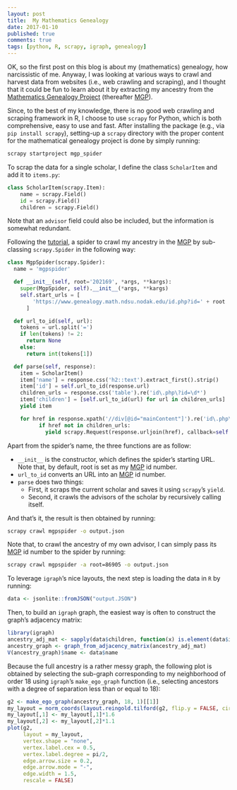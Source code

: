 ```yaml
---
layout: post
title:  My Mathematics Genealogy
date: 2017-01-10
published: true
comments: true
tags: [python, R, scrapy, igraph, genealogy]
---
```


OK, so the first post on this blog is about my (mathematics) genealogy, how narcissistic of me. 
Anyway, I was looking at various ways to crawl and harvest data from websites (i.e., web crawling and scraping), and I thought that it could be fun to learn about it by extracting my ancestry from the 
[Mathematics Genealogy Project](https://genealogy.math.ndsu.nodak.edu/) (thereafter [MGP](https://genealogy.math.ndsu.nodak.edu/)). 

Since, to the best of my knowledge, there is no good web crawling and scraping framework in R, I choose to use `scrapy` for Python, which is both comprehensive, easy to use and fast. After installing the package 
(e.g., via `pip install scrapy`), setting-up a `scrapy` directory  with the 
proper content for the mathematical genealogy project is done by simply running:
```bash
scrapy startproject mgp_spider 
```
To scrap the data for a single scholar, I define the class `ScholarItem` and 
add it to `items.py`:
```python
class ScholarItem(scrapy.Item):
    name = scrapy.Field()
    id = scrapy.Field()
    children = scrapy.Field()
```
Note that an `advisor` field could also be included, but the information is somewhat redundant.

Following the [tutorial](https://doc.scrapy.org/en/latest/intro/tutorial.html), a spider
to crawl my ancestry in the [MGP](https://genealogy.math.ndsu.nodak.edu/) by sub-classing `scrapy.Spider` in the following way:
```python
class MgpSpider(scrapy.Spider):
  name = 'mgpspider'

  def __init__(self, root='202169', *args, **kargs):
    super(MgpSpider, self).__init__(*args, **kargs)
    self.start_urls = [
        'https://www.genealogy.math.ndsu.nodak.edu/id.php?id=' + root
      ]

  def url_to_id(self, url):
    tokens = url.split('=')
    if len(tokens) != 2:
      return None
    else:
      return int(tokens[1])

  def parse(self, response):
    item = ScholarItem()
    item['name'] = response.css('h2::text').extract_first().strip()
    item['id'] = self.url_to_id(response.url)
    children_urls = response.css('table').re('id\.php\?id=\d*')
    item['children'] = [self.url_to_id(url) for url in children_urls]
    yield item

    for href in response.xpath('//div[@id="mainContent"]').re('id\.php\?id=\d*'):
          if href not in children_urls:
            yield scrapy.Request(response.urljoin(href), callback=self.parse)
```
Apart from the spider's name, the three functions are as follow:

  * `__init__` is the constructor, which defines the spider's starting URL. Note that,
  by default, root is set as my [MGP](https://genealogy.math.ndsu.nodak.edu/) id number.
  * `url_to_id` converts an URL into an [MGP](https://genealogy.math.ndsu.nodak.edu/) id number.
  * `parse` does two things:
    * First, it scraps the current scholar and saves it using `scrapy`'s `yield`.
    * Second, it crawls the advisors of the scholar by recursively calling itself.

And that's it, the result is then obtained by running:
```bash
scrapy crawl mgpspider -o output.json
```
Note that, to crawl the ancestry of my own advisor, I can simply pass its [MGP](https://genealogy.math.ndsu.nodak.edu/)
id number to the spider by running:
```bash
scrapy crawl mgpspider -a root=86905 -o output.json
```
To leverage `igraph`'s nice layouts, the next step is loading the data in `R` by running:
```r
data <- jsonlite::fromJSON("output.JSON")
```
Then, to build an `igraph` graph, the easiest way is often to construct the graph's
adjacency matrix:
```r
library(igraph)
ancestry_adj_mat <- sapply(data$children, function(x) is.element(data$id, x))
ancestry_graph <- graph_from_adjacency_matrix(ancestry_adj_mat)
V(ancestry_graph)$name <- data$name
```
Because the full ancestry is a rather messy graph, the following plot is obtained by 
selecting the sub-graph corresponding to my neighborhood of order 18 using `igraph`'s `make_ego_graph` 
function (i.e., selecting ancestors with a degree of separation less than or equal to 18):
```r
g2 <- make_ego_graph(ancestry_graph, 18, 1)[[1]]
my_layout = norm_coords(layout.reingold.tilford(g2, flip.y = FALSE, circular = FALSE))
my_layout[,1] <- my_layout[,1]*1.6
my_layout[,2] <- my_layout[,2]*1.1
plot(g2, 
     layout = my_layout,
     vertex.shape = "none",
     vertex.label.cex = 0.5,
     vertex.label.degree = pi/2,
     edge.arrow.size = 0.2,
     edge.arrow.mode = "-",
     edge.width = 1.5,
     rescale = FALSE)
```
